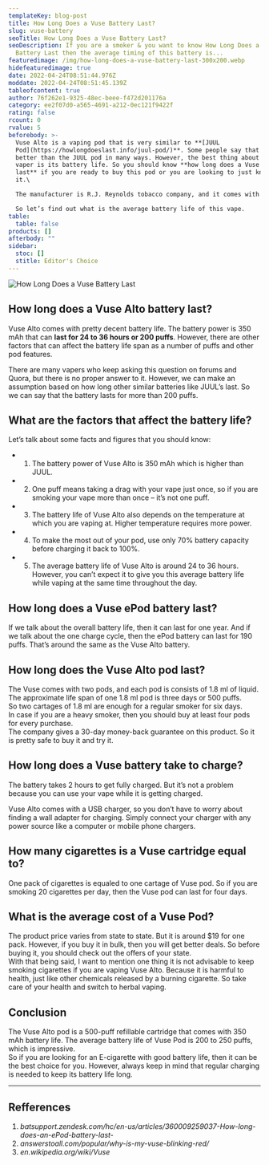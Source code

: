 ```yaml
---
templateKey: blog-post
title: How Long Does a Vuse Battery Last?
slug: vuse-battery
seoTitle: How Long Does a Vuse Battery Last?
seoDescription: If you are a smoker & you want to know How Long Does a Vuse
  Battery Last then the average timing of this battery is...
featuredimage: /img/how-long-does-a-vuse-battery-last-300x200.webp
hidefeaturedimage: true
date: 2022-04-24T08:51:44.976Z
moddate: 2022-04-24T08:51:45.139Z
tableofcontent: true
author: 76f262e1-9325-48ec-beee-f472d201176a
category: ee2f07d0-a565-4691-a212-0ec121f9422f
rating: false
rcount: 0
rvalue: 5
beforebody: >-
  Vuse Alto is a vaping pod that is very similar to **[JUUL
  Pod](https://howlongdoeslast.info/juul-pod/)**. Some people say that it is
  better than the JUUL pod in many ways. However, the best thing about this
  vaper is its battery life. So you should know **how long does a Vuse battery
  last** if you are ready to buy this pod or you are looking to just know about
  it.\

  The manufacturer is R.J. Reynolds tobacco company, and it comes with QuietDraw™ technology that mitigates the vaping sound when you take a smoke with it.\

  So let’s find out what is the average battery life of this vape.
table:
  table: false
products: []
afterbody: ""
sidebar:
  stoc: []
  stitle: Editor's Choice
---
```

![How Long Does a Vuse Battery Last](/img/how-long-does-a-vuse-battery-last-300x200.webp "How Long Does a Vuse Battery Last")

## How long does a Vuse Alto battery last?

Vuse Alto comes with pretty decent battery life. The battery power is 350 mAh that can **last for 24 to 36 hours or 200 puffs**. However, there are other factors that can affect the battery life span as a number of puffs and other pod features.

There are many vapers who keep asking this question on forums and Quora, but there is no proper answer to it. However, we can make an assumption based on how long other similar batteries like JUUL’s last. So we can say that the battery lasts for more than 200 puffs.

## What are the factors that affect the battery life?

Let’s talk about some facts and figures that you should know:

* 1) The battery power of Vuse Alto is 350 mAh which is higher than JUUL.
* 2) One puff means taking a drag with your vape just once, so if you are smoking your vape more than once – it’s not one puff.
* 3) The battery life of Vuse Alto also depends on the temperature at which you are vaping at. Higher temperature requires more power.
* 4) To make the most out of your pod, use only 70% battery capacity before charging it back to 100%.
* 5) The average battery life of Vuse Alto is around 24 to 36 hours. However, you can’t expect it to give you this average battery life while vaping at the same time throughout the day.

## How long does a Vuse ePod battery last?

If we talk about the overall battery life, then it can last for one year. And if we talk about the one charge cycle, then the ePod battery can last for 190 puffs. That’s around the same as the Vuse Alto battery.

## How long does the Vuse Alto pod last?

The Vuse comes with two pods, and each pod is consists of 1.8 ml of liquid. The approximate life span of one 1.8 ml pod is three days or 500 puffs.\
So two cartages of 1.8 ml are enough for a regular smoker for six days.\
In case if you are a heavy smoker, then you should buy at least four pods for every purchase.\
The company gives a 30-day money-back guarantee on this product. So it is pretty safe to buy it and try it.

## How long does a Vuse battery take to charge?

The battery takes 2 hours to get fully charged. But it’s not a problem because you can use your vape while it is getting charged.

Vuse Alto comes with a USB charger, so you don’t have to worry about finding a wall adapter for charging. Simply connect your charger with any power source like a computer or mobile phone chargers.

## How many cigarettes is a Vuse cartridge equal to?

One pack of cigarettes is equaled to one cartage of Vuse pod. So if you are smoking 20 cigarettes per day, then the Vuse pod can last for four days.

## What is the average cost of a Vuse Pod?

The product price varies from state to state. But it is around $19 for one pack. However, if you buy it in bulk, then you will get better deals. So before buying it, you should check out the offers of your state.\
With that being said, I want to mention one thing it is not advisable to keep smoking cigarettes if you are vaping Vuse Alto. Because it is harmful to health, just like other chemicals released by a burning cigarette. So take care of your health and switch to herbal vaping.

## Conclusion

The Vuse Alto pod is a 500-puff refillable cartridge that comes with 350 mAh battery life. The average battery life of Vuse Pod is 200 to 250 puffs, which is impressive.\
So if you are looking for an E-cigarette with good battery life, then it can be the best choice for you. However, always keep in mind that regular charging is needed to keep its battery life long.

- - -

## Refferences

1. *batsupport.zendesk.com/hc/en-us/articles/360009259037-How-long-does-an-ePod-battery-last-*
2. *answerstoall.com/popular/why-is-my-vuse-blinking-red/*
3. *en.wikipedia.org/wiki/Vuse*